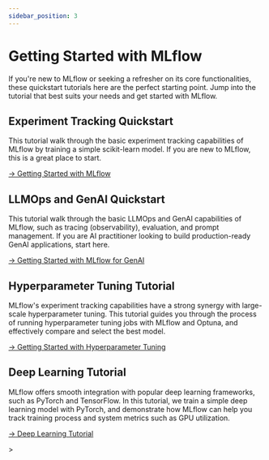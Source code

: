 ```yaml
---
sidebar_position: 3
---
```



# Getting Started with MLflow

If you're new to MLflow or seeking a refresher on its core functionalities, these
quickstart tutorials here are the perfect starting point. Jump into the tutorial that best suits your needs and get started with MLflow.

## Experiment Tracking Quickstart

This tutorial walk through the basic experiment tracking capabilities of MLflow by training a simple scikit-learn model. If you are new to MLflow, this is a great place to start.

[→ Getting Started with MLflow](/ml/getting-started/quickstart)

<Link href="/ml/getting-started/quickstart">
<ImageBox src="/images/tutorials/introductory/quickstart-tracking/quickstart-ui-home.png" alt="MLflow UI Home page" width="80%"/>
</Link>

## LLMOps and GenAI Quickstart

This tutorial walk through the basic LLMOps and GenAI capabilities of MLflow, such as tracing (observability), evaluation, and prompt management. If you are AI practitioner looking to build production-ready GenAI applications, start here.

[→ Getting Started with MLflow for GenAI](/genai/getting-started)

<Link href="/genai/getting-started">
<ImageBox src="/images/llms/tracing/tracing-top.gif" alt="MLflow GenAI Quickstart" width="80%" />
</Link>

## Hyperparameter Tuning Tutorial

MLflow's experiment tracking capabilities have a strong synergy with large-scale hyperparameter tuning. This tutorial guides you through the process of running hyperparameter tuning jobs with MLflow and Optuna, and effectively compare and select the best model.

[→ Getting Started with Hyperparameter Tuning](/ml/getting-started/hyperparameter-tuning)

<Link href="/ml/getting-started/hyperparameter-tuning">
  <ImageBox src="/images/tutorials/introductory/hyperparameter-tuning/ui-compare-metrics.png" alt="MLflow UI Comparison page" width="80%" />
</Link>

## Deep Learning Tutorial

MLflow offers smooth integration with popular deep learning frameworks, such as PyTorch and TensorFlow. In this tutorial, we train a simple deep learning model with PyTorch, and demonstrate how MLflow can help you track training process and system metrics such as GPU utilization.

[→ Deep Learning Tutorial](/ml/getting-started/deep-learning)

<Link href="/ml/getting-started/deep-learning">
  <ImageBox src="/images/tutorials/introductory/deep-learning/ui-model-metrics.png" alt="MLflow UI Model metrics page" width="80%" />
</Link>
>
